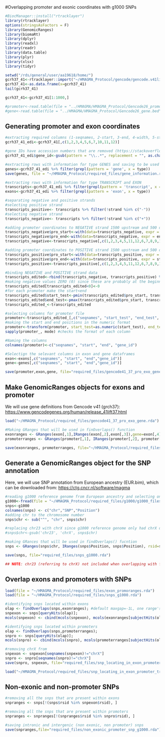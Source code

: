 #Overlapping promoter and exonic coordinates with g1000 SNPs
```r
#BiocManager::install("rtracklayer")
library(rtracklayer)
options(stringsAsFactors = F)
library(GenomicRanges)
library(biomaRt)
library(dplyr)
library(readxl)
library(readr)
library(data.table)
library(plyr)
library(xlsx)
library(tidyr)

```


```r

setwd("/rds/general/user/aa19618/home/")
gcrh37_41<-rtracklayer::import("~/HMAGMA_Protocol/gencode/gencode.v41lift37.annotation.gtf")
gcrh37_41<-as.data.frame(x=gcrh37_41)
tail(gcrh37_41)

gcrh37_41<-gcrh37_41[1:1000,]

#promoter<-read.table(file = "../HMAGMA/HMAGMA_Protocol/Gencode26_promoter.bed", header = F)
#gene<-read.table(file = "../HMAGMA/HMAGMA_Protocol/Gencode26_gene.bed", header = F)
```

## Generating promoter and exon coordinates

```r

#extracting required columns (1-seqnames, 2-start, 3-end, 4-width, 5-strand, 6-source, 7-type, 10-gene_id, 11-gene_type, 12-gene_name)
gcrh37_41_edi<-gcrh37_41[,c(1,2,3,4,5,6,7,10,11,12)]

#gene IDs have accession numbers that are removed (https://stackoverflow.com/questions/10617702/remove-part-of-string-after)
gcrh37_41_edi$gene_id<-gsub(pattern = "\\..*", replacement = "", as.character(gcrh37_41_edi$gene_id))

#extracting rows with information for type GENES and saving to be used in HMAGMA annot file making
genes<-gcrh37_41_edi %>% filter(grepl(pattern = 'gene', x = type))
save(genes, file = "~/HMAGMA_Protocol/required_files/gene_information.rda")

#extracting rows with information for type TRANSCRIPT and EXON
transcripts<-gcrh37_41_edi %>% filter(grepl(pattern = 'transcript', x = type))
exons<-gcrh37_41_edi %>% filter(grepl(pattern = 'exon', x = type))

#separating negative and positive strands 
#selecting positive strand
transcripts_positive<- transcripts %>% filter(!strand %in% c("-"))
#selecting negative strand 
transcripts_negative<- transcripts %>% filter(!strand %in% c("+"))

#adding promoter coordinates to NEGATIVE strand 1500 upstream and 500 downstream of the TSS
transcripts_negative$pro_start<-with(data=transcripts_negative, expr = end +1500) %>% as.numeric()
transcripts_negative$pro_end<-with(data=transcripts_negative, expr = end -500) %>% as.numeric()
transcripts_negative<-transcripts_negative[,c(1,2,3,4,5,11,12,6,7,8,9,10)]

#adding promoter coordinates to POSITIVE strand 1500 upstream and 500 downstream of the TSS
transcripts_positive$pro_start<-with(data=transcripts_positive, expr = start -1500) %>% as.numeric()
transcripts_positive$pro_end<-with(data=transcripts_positive, expr = start +500) %>% as.numeric()
transcripts_positive<-transcripts_positive[,c(1,2,3,4,5,11,12,6,7,8,9,10)]

#binding NEGATIVE and POSITIVE strand data 
transcripts_edited<-rbind(transcripts_negative, transcripts_positive) %>% as_data_frame()
#making negative values ZERO (0) since these are probably at the beginning of the DNA sequence 
transcripts_edited[transcripts_edited<0]<-0
#for each promoter make the start<end 
transcripts_edited$start_test<-pmin(transcripts_edited$pro_start, transcripts_edited$pro_end) %>% as.numeric()
transcripts_edited$end_test<-pmax(transcripts_edited$pro_start, transcripts_edited$pro_end) %>% as.numeric()
transcripts_edited_<-transcripts_edited

#selecting columns for promoter file
promoter<-transcripts_edited_[,c("seqnames", "start_test", "end_test", "gene_id")]
#making the start and end positions in the numeric format 
promoter<-transform(promoter, start_test=as.numeric(start_test), end_test=as.numeric(end_test))
sapply(promoter_, mode) #checks the format of each column 

#Naming the columns 
colnames(promoter)<-c("seqnames", "start", "end", "gene_id")

#Selectign the selevant columns in exon and gene dataframes
exon<-exons[,c("seqnames", "start", "end","gene_id")]
gene<-genes[,c("seqnames", "start", "end","gene_id")]

save(promoter,exon,gene, file="required_files/gencode41_37_pro_exo_gene.rda")

```

## Make GenomicRanges objects for exons and promoter

We will use gene definitions from Gencode v41 (grch37): <https://www.gencodegenes.org/human/release_41lift37.html>

```r

load("~/HMAGMA_Protocol/required_files/gencode41_37_pro_exo_gene.rda")

#Making GRanges that will be used in finOverlaps() function 
exonranges <- GRanges(exon[,1],IRanges(exon[,2],exon[,3]),gene=exon[,4])
promoterranges <- GRanges(promoter[,1], IRanges(promoter[,2], promoter[,3]), gene=promoter[,4])

save(exonranges, promoterranges, file="~/HMAGMA_Protocol/required_files/exon_promoranges.rda")
```

## Generate a GenomicRanges object for the SNP annotation

Here, we will use SNP annotation from European ancestry (EUR.bim), which can be downloaded from: <https://ctg.cncr.nl/software/magma>

```r

#reading g1000 reference genome from European ancestry and selecting only relevant columns (chr, rsid, position)
g1000<-fread(file = "~/HMAGMA_Protocol/required_files/g1000/g1000_files/g1000_eur.bim", select = c(1,2,4))
snps<-g1000
colnames(snps) <- c("chr","SNP","Position")
#adding chr to the chromosome number 
snps$chr <- sub("^", "chr", snps$chr)

#replacing chr23 with chrX since g1000 reference genome only had chrX data (see in README of g100_eur folder) (THIS STEP WAS SKIPPED)
#snps$chr<-gsub('chr23', 'chrX', snps$chr) 

#making GRances that will be used in findOverlaps() fucntion 
snps <- GRanges(snps$chr, IRanges(snps$Position, snps$Position), rsid=snps$SNP)

save(snps, file="required_files/snps_g1000.rda")

## NOTE: chr23 (referring to chrX) not included when overlapping with findOvelaps() function with exons and introns
```

## Overlap exons and promoters with SNPs
```r
load(file = "~/HMAGMA_Protocol/required_files/exon_promoranges.rda")
load(file = "~/HMAGMA_Protocol/required_files/snps_g1000.rda")

#identifying snps located within exons
olap <- findOverlaps(snps,exonranges); #default maxgap=-1L, one range's start/end strictly inside the other, the gap is considered to be -1.
snpexon <- snps[queryHits(olap)];
mcols(snpexon) <- cbind(mcols(snpexon), mcols(exonranges[subjectHits(olap)]))

#identifying snps located within promoters
olap <- findOverlaps(snps,promoterranges);
snpro <- snps[queryHits(olap)];
mcols(snpro) <- cbind(mcols(snpro), mcols(promoterranges[subjectHits(olap)]))

#removing chrX from 
snpexon <- snpexon[seqnames(snpexon)!="chrX"]
snpro <- snpro[seqnames(snpro)!="chrX"]
save(snpro, snpexon, file="required_files/snp_locating_in_exon_promoter_transcript_level_g1000.rda")

load("~/HMAGMA_Protocol/required_files/snp_locating_in_exon_promoter_transcript_level_g1000.rda")
```

## Non-exonic and non-promoter SNPs

```r

#removing all the snps that are present within exons
snpranges <- snps[!(snps$rsid %in% snpexon$rsid), ]

#removing all the snps that are present within promoters
snpranges <- snpranges[!(snpranges$rsid %in% snpro$rsid), ]

#saving intronic and intergenic (non exonic, non promoter) snps
save(snpranges,file="required_files/non_exonic_promoter_snp_g1000.rda")
```



